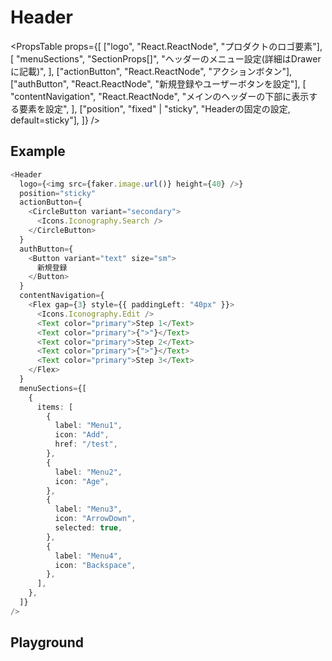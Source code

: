 
<Meta of={HeaderStories} />

# Header

<PropsTable
  props={[
    ["logo", "React.ReactNode", "プロダクトのロゴ要素"],
    [
      "menuSections",
      "SectionProps[]",
      "ヘッダーのメニュー設定(詳細はDrawerに記載)",
    ],
    ["actionButton", "React.ReactNode", "アクションボタン"],
    ["authButton", "React.ReactNode", "新規登録やユーザーボタンを設定"],
    [
      "contentNavigation",
      "React.ReactNode",
      "メインのヘッダーの下部に表示する要素を設定",
    ],
    ["position", "fixed" | "sticky", "Headerの固定の設定, default=sticky"],
  ]}
/>

## Example

```typescript
<Header
  logo={<img src={faker.image.url()} height={40} />}
  position="sticky"
  actionButton={
    <CircleButton variant="secondary">
      <Icons.Iconography.Search />
    </CircleButton>
  }
  authButton={
    <Button variant="text" size="sm">
      新規登録
    </Button>
  }
  contentNavigation={
    <Flex gap={3} style={{ paddingLeft: "40px" }}>
      <Icons.Iconography.Edit />
      <Text color="primary">Step 1</Text>
      <Text color="primary">{">"}</Text>
      <Text color="primary">Step 2</Text>
      <Text color="primary">{">"}</Text>
      <Text color="primary">Step 3</Text>
    </Flex>
  }
  menuSections={[
    {
      items: [
        {
          label: "Menu1",
          icon: "Add",
          href: "/test",
        },
        {
          label: "Menu2",
          icon: "Age",
        },
        {
          label: "Menu3",
          icon: "ArrowDown",
          selected: true,
        },
        {
          label: "Menu4",
          icon: "Backspace",
        },
      ],
    },
  ]}
/>
```

## Playground

<Story />
<Controls />
